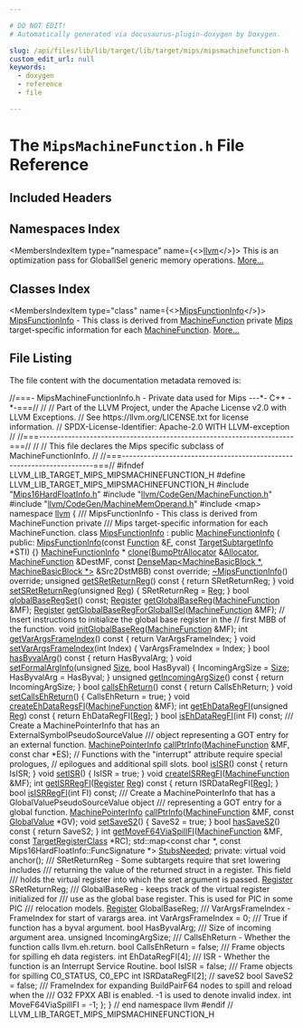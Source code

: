 ```yaml
---

# DO NOT EDIT!
# Automatically generated via docusaurus-plugin-doxygen by Doxygen.

slug: /api/files/lib/lib/target/lib/target/mips/mipsmachinefunction-h
custom_edit_url: null
keywords:
  - doxygen
  - reference
  - file

---
```





# The `MipsMachineFunction.h` File Reference

<DoxygenPage pluginConfig={pluginConfig}>



## Included Headers

<IncludesList>
<IncludesListItem
  filePath="Mips16HardFloatInfo.h"
  permalink="/docs/api/files/lib/lib/target/lib/target/mips/mips16hardfloatinfo-h"
  isLocal="true" />
<IncludesListItem
  filePath="llvm/CodeGen/MachineFunction.h"
  permalink="/docs/api/files/include/include/llvm/include/llvm/codegen/machinefunction-h"
  isLocal="true" />
<IncludesListItem
  filePath="llvm/CodeGen/MachineMemOperand.h"
  permalink="/docs/api/files/include/include/llvm/include/llvm/codegen/machinememoperand-h"
  isLocal="true" />
<IncludesListItem
  filePath="map"
  permalink=""
  isLocal="false" />
</IncludesList>

## Namespaces Index

<MembersIndex>

<MembersIndexItem
  type="namespace"
  name={<><a href="/docs/api/namespaces/llvm">llvm</a></>}>
This is an optimization pass for GlobalISel generic memory operations. <a href="/docs/api/namespaces/llvm/#details">More...</a>
</MembersIndexItem>

</MembersIndex>

## Classes Index

<MembersIndex>

<MembersIndexItem
  type="class"
  name={<><a href="/docs/api/classes/llvm/mipsfunctioninfo">MipsFunctionInfo</a></>}>
<a href="/docs/api/classes/llvm/mipsfunctioninfo">MipsFunctionInfo</a> - This class is derived from <a href="/docs/api/classes/llvm/machinefunction">MachineFunction</a> private <a href="/docs/api/namespaces/llvm/mips">Mips</a> target-specific information for each <a href="/docs/api/classes/llvm/machinefunction">MachineFunction</a>. <a href="/docs/api/classes/llvm/mipsfunctioninfo/#details">More...</a>
</MembersIndexItem>

</MembersIndex>


## File Listing

The file content with the documentation metadata removed is:

<ProgramListing>

<Link id="l00001" /><CodeLine lineNumber="1"><span class="doxyHighlightComment">//===- MipsMachineFunctionInfo.h - Private data used for Mips ---&#42;- C++ -&#42;-===//</span></CodeLine>
<Link id="l00002" /><CodeLine lineNumber="2"><span class="doxyHighlightComment">//</span></CodeLine>
<Link id="l00003" /><CodeLine lineNumber="3"><span class="doxyHighlightComment">// Part of the LLVM Project, under the Apache License v2.0 with LLVM Exceptions.</span></CodeLine>
<Link id="l00004" /><CodeLine lineNumber="4"><span class="doxyHighlightComment">// See https://llvm.org/LICENSE.txt for license information.</span></CodeLine>
<Link id="l00005" /><CodeLine lineNumber="5"><span class="doxyHighlightComment">// SPDX-License-Identifier: Apache-2.0 WITH LLVM-exception</span></CodeLine>
<Link id="l00006" /><CodeLine lineNumber="6"><span class="doxyHighlightComment">//</span></CodeLine>
<Link id="l00007" /><CodeLine lineNumber="7"><span class="doxyHighlightComment">//===----------------------------------------------------------------------===//</span></CodeLine>
<Link id="l00008" /><CodeLine lineNumber="8"><span class="doxyHighlightComment">//</span></CodeLine>
<Link id="l00009" /><CodeLine lineNumber="9"><span class="doxyHighlightComment">// This file declares the Mips specific subclass of MachineFunctionInfo.</span></CodeLine>
<Link id="l00010" /><CodeLine lineNumber="10"><span class="doxyHighlightComment">//</span></CodeLine>
<Link id="l00011" /><CodeLine lineNumber="11"><span class="doxyHighlightComment">//===----------------------------------------------------------------------===//</span></CodeLine>
<Link id="l00012" /><CodeLine lineNumber="12"></CodeLine>
<Link id="l00013" /><CodeLine lineNumber="13"><span class="doxyHighlightPreprocessor">#ifndef LLVM&#95;LIB&#95;TARGET&#95;MIPS&#95;MIPSMACHINEFUNCTION&#95;H</span></CodeLine>
<Link id="l00014" /><CodeLine lineNumber="14"><span class="doxyHighlightPreprocessor">#define LLVM&#95;LIB&#95;TARGET&#95;MIPS&#95;MIPSMACHINEFUNCTION&#95;H</span></CodeLine>
<Link id="l00015" /><CodeLine lineNumber="15"></CodeLine>
<Link id="l00016" /><CodeLine lineNumber="16"><span class="doxyHighlightPreprocessor">#include &quot;<a href="/docs/api/files/lib/lib/target/lib/target/mips/mips16hardfloatinfo-h">Mips16HardFloatInfo.h</a>&quot;</span></CodeLine>
<Link id="l00017" /><CodeLine lineNumber="17"><span class="doxyHighlightPreprocessor">#include &quot;<a href="/docs/api/files/include/include/llvm/include/llvm/codegen/machinefunction-h">llvm/CodeGen/MachineFunction.h</a>&quot;</span></CodeLine>
<Link id="l00018" /><CodeLine lineNumber="18"><span class="doxyHighlightPreprocessor">#include &quot;<a href="/docs/api/files/include/include/llvm/include/llvm/codegen/machinememoperand-h">llvm/CodeGen/MachineMemOperand.h</a>&quot;</span></CodeLine>
<Link id="l00019" /><CodeLine lineNumber="19"><span class="doxyHighlightPreprocessor">#include &lt;map&gt;</span></CodeLine>
<Link id="l00020" /><CodeLine lineNumber="20"></CodeLine>
<Link id="l00021" /><CodeLine lineNumber="21"><span class="doxyHighlightKeyword">namespace </span><span class="doxyHighlight"><a href="/docs/api/namespaces/llvm">llvm</a> &#123;</span></CodeLine>
<Link id="l00022" /><CodeLine lineNumber="22"></CodeLine>
<Link id="l00023" /><CodeLine lineNumber="23"><span class="doxyHighlightComment">/// MipsFunctionInfo - This class is derived from MachineFunction private</span></CodeLine>
<Link id="l00024" /><CodeLine lineNumber="24"><span class="doxyHighlightComment">/// Mips target-specific information for each MachineFunction.</span></CodeLine>
<Link id="l00025" /><CodeLine lineNumber="25" lineLink="/docs/api/classes/llvm/mipsfunctioninfo"><span class="doxyHighlightKeyword">class </span><span class="doxyHighlight"><a href="/docs/api/classes/llvm/mipsfunctioninfo/#aa2def4545565358b08a6de50563f72a3">MipsFunctionInfo</a> : </span><span class="doxyHighlightKeyword">public</span><span class="doxyHighlight"> <a href="/docs/api/structs/llvm/machinefunctioninfo">MachineFunctionInfo</a> &#123;</span></CodeLine>
<Link id="l00026" /><CodeLine lineNumber="26"><span class="doxyHighlightKeyword">public</span><span class="doxyHighlight">:</span></CodeLine>
<Link id="l00027" /><CodeLine lineNumber="27" lineLink="/docs/api/classes/llvm/mipsfunctioninfo/#aa2def4545565358b08a6de50563f72a3"><span class="doxyHighlight">  <a href="/docs/api/classes/llvm/mipsfunctioninfo/#aa2def4545565358b08a6de50563f72a3">MipsFunctionInfo</a>(</span><span class="doxyHighlightKeyword">const</span><span class="doxyHighlight"> <a href="/docs/api/classes/llvm/function">Function</a> &amp;<a href="/docs/api/files/lib/lib/support/md5-cpp/#a96d73bbd7af15cb1fc38c3f4a3bd82e9">F</a>, </span><span class="doxyHighlightKeyword">const</span><span class="doxyHighlight"> <a href="/docs/api/classes/llvm/targetsubtargetinfo">TargetSubtargetInfo</a> &#42;STI) &#123;&#125;</span></CodeLine>
<Link id="l00028" /><CodeLine lineNumber="28"></CodeLine>
<Link id="l00029" /><CodeLine lineNumber="29"><span class="doxyHighlight">  <a href="/docs/api/structs/llvm/machinefunctioninfo">MachineFunctionInfo</a> &#42;</span></CodeLine>
<Link id="l00030" /><CodeLine lineNumber="30"><span class="doxyHighlight">  <a href="/docs/api/classes/llvm/mipsfunctioninfo/#a6395c0292dfafcde10ccf73f3598596a">clone</a>(<a href="/docs/api/namespaces/llvm/#a8e612822d4ba7bb36c9c79582a567108">BumpPtrAllocator</a> &amp;<a href="/docs/api/files/lib/lib/codegen/regallocbasic-cpp/#ad5d00e1d77644d95847b9bf8da12b759">Allocator</a>, <a href="/docs/api/classes/llvm/machinefunction">MachineFunction</a> &amp;DestMF,</span></CodeLine>
<Link id="l00031" /><CodeLine lineNumber="31"><span class="doxyHighlight">        </span><span class="doxyHighlightKeyword">const</span><span class="doxyHighlight"> <a href="/docs/api/classes/llvm/densemap">DenseMap&lt;MachineBasicBlock &#42;, MachineBasicBlock &#42;&gt;</a> &amp;Src2DstMBB)</span></CodeLine>
<Link id="l00032" /><CodeLine lineNumber="32"><span class="doxyHighlight">      </span><span class="doxyHighlightKeyword">const override</span><span class="doxyHighlight">;</span></CodeLine>
<Link id="l00033" /><CodeLine lineNumber="33"></CodeLine>
<Link id="l00034" /><CodeLine lineNumber="34" lineLink="/docs/api/classes/llvm/mipsfunctioninfo/#ad6afb52b62955198d4afbf464e4b07b5"><span class="doxyHighlight">  <a href="/docs/api/classes/llvm/mipsfunctioninfo/#ad6afb52b62955198d4afbf464e4b07b5">~MipsFunctionInfo</a>() </span><span class="doxyHighlightKeyword">override</span><span class="doxyHighlight">;</span></CodeLine>
<Link id="l00035" /><CodeLine lineNumber="35"></CodeLine>
<Link id="l00036" /><CodeLine lineNumber="36" lineLink="/docs/api/classes/llvm/mipsfunctioninfo/#a1b2a46c470c911aa365c779a7528a6fb"><span class="doxyHighlight">  </span><span class="doxyHighlightKeywordType">unsigned</span><span class="doxyHighlight"> <a href="/docs/api/classes/llvm/mipsfunctioninfo/#a1b2a46c470c911aa365c779a7528a6fb">getSRetReturnReg</a>()</span><span class="doxyHighlightKeyword"> const </span><span class="doxyHighlight">&#123; </span><span class="doxyHighlightKeywordFlow">return</span><span class="doxyHighlight"> SRetReturnReg; &#125;</span></CodeLine>
<Link id="l00037" /><CodeLine lineNumber="37" lineLink="/docs/api/classes/llvm/mipsfunctioninfo/#a764d4a7ede91eb8bfdb9b1c6305418d7"><span class="doxyHighlight">  </span><span class="doxyHighlightKeywordType">void</span><span class="doxyHighlight"> <a href="/docs/api/classes/llvm/mipsfunctioninfo/#a764d4a7ede91eb8bfdb9b1c6305418d7">setSRetReturnReg</a>(</span><span class="doxyHighlightKeywordType">unsigned</span><span class="doxyHighlight"> <a href="/docs/api/files/lib/lib/codegen/machinesink-cpp/#a359e1ff26f6d466d927a61aae45b05c3">Reg</a>) &#123; SRetReturnReg = <a href="/docs/api/files/lib/lib/codegen/machinesink-cpp/#a359e1ff26f6d466d927a61aae45b05c3">Reg</a>; &#125;</span></CodeLine>
<Link id="l00038" /><CodeLine lineNumber="38"></CodeLine>
<Link id="l00039" /><CodeLine lineNumber="39"><span class="doxyHighlight">  </span><span class="doxyHighlightKeywordType">bool</span><span class="doxyHighlight"> <a href="/docs/api/classes/llvm/mipsfunctioninfo/#aa545181deae11accd7a2277fb53e3824">globalBaseRegSet</a>() </span><span class="doxyHighlightKeyword">const</span><span class="doxyHighlight">;</span></CodeLine>
<Link id="l00040" /><CodeLine lineNumber="40"><span class="doxyHighlight">  <a href="/docs/api/classes/llvm/register">Register</a> <a href="/docs/api/classes/llvm/mipsfunctioninfo/#a4f8c7b0497e80fd8c5028d2b564c0c3f">getGlobalBaseReg</a>(<a href="/docs/api/classes/llvm/machinefunction">MachineFunction</a> &amp;MF);</span></CodeLine>
<Link id="l00041" /><CodeLine lineNumber="41"><span class="doxyHighlight">  <a href="/docs/api/classes/llvm/register">Register</a> <a href="/docs/api/classes/llvm/mipsfunctioninfo/#a1a16f44550f08c06bf7d1be68a7bf5b4">getGlobalBaseRegForGlobalISel</a>(<a href="/docs/api/classes/llvm/machinefunction">MachineFunction</a> &amp;MF);</span></CodeLine>
<Link id="l00042" /><CodeLine lineNumber="42"></CodeLine>
<Link id="l00043" /><CodeLine lineNumber="43"><span class="doxyHighlight">  </span><span class="doxyHighlightComment">// Insert instructions to initialize the global base register in the</span></CodeLine>
<Link id="l00044" /><CodeLine lineNumber="44"><span class="doxyHighlight">  </span><span class="doxyHighlightComment">// first MBB of the function.</span></CodeLine>
<Link id="l00045" /><CodeLine lineNumber="45"><span class="doxyHighlight">  </span><span class="doxyHighlightKeywordType">void</span><span class="doxyHighlight"> <a href="/docs/api/classes/llvm/mipsfunctioninfo/#ace182ca668404b3d23cae8329d941ba4">initGlobalBaseReg</a>(<a href="/docs/api/classes/llvm/machinefunction">MachineFunction</a> &amp;MF);</span></CodeLine>
<Link id="l00046" /><CodeLine lineNumber="46"></CodeLine>
<Link id="l00047" /><CodeLine lineNumber="47" lineLink="/docs/api/classes/llvm/mipsfunctioninfo/#a3043fadacbbd3bdad494986bd40c6396"><span class="doxyHighlight">  </span><span class="doxyHighlightKeywordType">int</span><span class="doxyHighlight"> <a href="/docs/api/classes/llvm/mipsfunctioninfo/#a3043fadacbbd3bdad494986bd40c6396">getVarArgsFrameIndex</a>()</span><span class="doxyHighlightKeyword"> const </span><span class="doxyHighlight">&#123; </span><span class="doxyHighlightKeywordFlow">return</span><span class="doxyHighlight"> VarArgsFrameIndex; &#125;</span></CodeLine>
<Link id="l00048" /><CodeLine lineNumber="48" lineLink="/docs/api/classes/llvm/mipsfunctioninfo/#a04c187e43c261bce419e3fa7cd986d66"><span class="doxyHighlight">  </span><span class="doxyHighlightKeywordType">void</span><span class="doxyHighlight"> <a href="/docs/api/classes/llvm/mipsfunctioninfo/#a04c187e43c261bce419e3fa7cd986d66">setVarArgsFrameIndex</a>(</span><span class="doxyHighlightKeywordType">int</span><span class="doxyHighlight"> Index) &#123; VarArgsFrameIndex = Index; &#125;</span></CodeLine>
<Link id="l00049" /><CodeLine lineNumber="49"></CodeLine>
<Link id="l00050" /><CodeLine lineNumber="50" lineLink="/docs/api/classes/llvm/mipsfunctioninfo/#a7a378b9d1f9cdff6a9986abab7a3e6ae"><span class="doxyHighlight">  </span><span class="doxyHighlightKeywordType">bool</span><span class="doxyHighlight"> <a href="/docs/api/classes/llvm/mipsfunctioninfo/#a7a378b9d1f9cdff6a9986abab7a3e6ae">hasByvalArg</a>()</span><span class="doxyHighlightKeyword"> const </span><span class="doxyHighlight">&#123; </span><span class="doxyHighlightKeywordFlow">return</span><span class="doxyHighlight"> HasByvalArg; &#125;</span></CodeLine>
<Link id="l00051" /><CodeLine lineNumber="51" lineLink="/docs/api/classes/llvm/mipsfunctioninfo/#abf934659b79bdd6a84f0d8e05827e77f"><span class="doxyHighlight">  </span><span class="doxyHighlightKeywordType">void</span><span class="doxyHighlight"> <a href="/docs/api/classes/llvm/mipsfunctioninfo/#abf934659b79bdd6a84f0d8e05827e77f">setFormalArgInfo</a>(</span><span class="doxyHighlightKeywordType">unsigned</span><span class="doxyHighlight"> <a href="/docs/api/files/lib/lib/analysis/inlineorder-cpp/#a7ee6f0cb51c3b9056199e9a0001fe8c3a6f6cb72d544962fa333e2e34ce64f719">Size</a>, </span><span class="doxyHighlightKeywordType">bool</span><span class="doxyHighlight"> HasByval) &#123;</span></CodeLine>
<Link id="l00052" /><CodeLine lineNumber="52"><span class="doxyHighlight">    IncomingArgSize = <a href="/docs/api/files/lib/lib/analysis/inlineorder-cpp/#a7ee6f0cb51c3b9056199e9a0001fe8c3a6f6cb72d544962fa333e2e34ce64f719">Size</a>;</span></CodeLine>
<Link id="l00053" /><CodeLine lineNumber="53"><span class="doxyHighlight">    HasByvalArg = HasByval;</span></CodeLine>
<Link id="l00054" /><CodeLine lineNumber="54"><span class="doxyHighlight">  &#125;</span></CodeLine>
<Link id="l00055" /><CodeLine lineNumber="55"></CodeLine>
<Link id="l00056" /><CodeLine lineNumber="56" lineLink="/docs/api/classes/llvm/mipsfunctioninfo/#abce49258e19238f152602895f98fa8c9"><span class="doxyHighlight">  </span><span class="doxyHighlightKeywordType">unsigned</span><span class="doxyHighlight"> <a href="/docs/api/classes/llvm/mipsfunctioninfo/#abce49258e19238f152602895f98fa8c9">getIncomingArgSize</a>()</span><span class="doxyHighlightKeyword"> const </span><span class="doxyHighlight">&#123; </span><span class="doxyHighlightKeywordFlow">return</span><span class="doxyHighlight"> IncomingArgSize; &#125;</span></CodeLine>
<Link id="l00057" /><CodeLine lineNumber="57"></CodeLine>
<Link id="l00058" /><CodeLine lineNumber="58" lineLink="/docs/api/classes/llvm/mipsfunctioninfo/#a912b0019b4245b00a4fbfb9b6dfb12fb"><span class="doxyHighlight">  </span><span class="doxyHighlightKeywordType">bool</span><span class="doxyHighlight"> <a href="/docs/api/classes/llvm/mipsfunctioninfo/#a912b0019b4245b00a4fbfb9b6dfb12fb">callsEhReturn</a>()</span><span class="doxyHighlightKeyword"> const </span><span class="doxyHighlight">&#123; </span><span class="doxyHighlightKeywordFlow">return</span><span class="doxyHighlight"> CallsEhReturn; &#125;</span></CodeLine>
<Link id="l00059" /><CodeLine lineNumber="59" lineLink="/docs/api/classes/llvm/mipsfunctioninfo/#a0ba637d3c4e4278887b52c807ec79f52"><span class="doxyHighlight">  </span><span class="doxyHighlightKeywordType">void</span><span class="doxyHighlight"> <a href="/docs/api/classes/llvm/mipsfunctioninfo/#a0ba637d3c4e4278887b52c807ec79f52">setCallsEhReturn</a>() &#123; CallsEhReturn = </span><span class="doxyHighlightKeyword">true</span><span class="doxyHighlight">; &#125;</span></CodeLine>
<Link id="l00060" /><CodeLine lineNumber="60"></CodeLine>
<Link id="l00061" /><CodeLine lineNumber="61"><span class="doxyHighlight">  </span><span class="doxyHighlightKeywordType">void</span><span class="doxyHighlight"> <a href="/docs/api/classes/llvm/mipsfunctioninfo/#abc6950c9642cee4a3149ee5e1afbf5fe">createEhDataRegsFI</a>(<a href="/docs/api/classes/llvm/machinefunction">MachineFunction</a> &amp;MF);</span></CodeLine>
<Link id="l00062" /><CodeLine lineNumber="62" lineLink="/docs/api/classes/llvm/mipsfunctioninfo/#a6ee72f197966e553de0811468858a7d3"><span class="doxyHighlight">  </span><span class="doxyHighlightKeywordType">int</span><span class="doxyHighlight"> <a href="/docs/api/classes/llvm/mipsfunctioninfo/#a6ee72f197966e553de0811468858a7d3">getEhDataRegFI</a>(</span><span class="doxyHighlightKeywordType">unsigned</span><span class="doxyHighlight"> <a href="/docs/api/files/lib/lib/codegen/machinesink-cpp/#a359e1ff26f6d466d927a61aae45b05c3">Reg</a>)</span><span class="doxyHighlightKeyword"> const </span><span class="doxyHighlight">&#123; </span><span class="doxyHighlightKeywordFlow">return</span><span class="doxyHighlight"> EhDataRegFI&#91;<a href="/docs/api/files/lib/lib/codegen/machinesink-cpp/#a359e1ff26f6d466d927a61aae45b05c3">Reg</a>&#93;; &#125;</span></CodeLine>
<Link id="l00063" /><CodeLine lineNumber="63"><span class="doxyHighlight">  </span><span class="doxyHighlightKeywordType">bool</span><span class="doxyHighlight"> <a href="/docs/api/classes/llvm/mipsfunctioninfo/#ab6e005d2b2bd32eb63cc82d3b827a4b2">isEhDataRegFI</a>(</span><span class="doxyHighlightKeywordType">int</span><span class="doxyHighlight"> FI) </span><span class="doxyHighlightKeyword">const</span><span class="doxyHighlight">;</span></CodeLine>
<Link id="l00064" /><CodeLine lineNumber="64"></CodeLine>
<Link id="l00065" /><CodeLine lineNumber="65"><span class="doxyHighlightComment">  /// Create a MachinePointerInfo that has an ExternalSymbolPseudoSourceValue</span></CodeLine>
<Link id="l00066" /><CodeLine lineNumber="66"><span class="doxyHighlightComment">  /// object representing a GOT entry for an external function.</span></CodeLine>
<Link id="l00067" /><CodeLine lineNumber="67"><span class="doxyHighlight">  <a href="/docs/api/structs/llvm/machinepointerinfo">MachinePointerInfo</a> <a href="/docs/api/classes/llvm/mipsfunctioninfo/#a41e84c8c57ae0060cabaabcd1493bf9e">callPtrInfo</a>(<a href="/docs/api/classes/llvm/machinefunction">MachineFunction</a> &amp;MF, </span><span class="doxyHighlightKeyword">const</span><span class="doxyHighlight"> </span><span class="doxyHighlightKeywordType">char</span><span class="doxyHighlight"> &#42;ES);</span></CodeLine>
<Link id="l00068" /><CodeLine lineNumber="68"></CodeLine>
<Link id="l00069" /><CodeLine lineNumber="69"><span class="doxyHighlight">  </span><span class="doxyHighlightComment">// Functions with the &quot;interrupt&quot; attribute require special prologues,</span></CodeLine>
<Link id="l00070" /><CodeLine lineNumber="70"><span class="doxyHighlight">  </span><span class="doxyHighlightComment">// epilogues and additional spill slots.</span></CodeLine>
<Link id="l00071" /><CodeLine lineNumber="71" lineLink="/docs/api/classes/llvm/mipsfunctioninfo/#a03b11b8bb4c2cb05f38c375b39e165c7"><span class="doxyHighlight">  </span><span class="doxyHighlightKeywordType">bool</span><span class="doxyHighlight"> <a href="/docs/api/classes/llvm/mipsfunctioninfo/#a03b11b8bb4c2cb05f38c375b39e165c7">isISR</a>()</span><span class="doxyHighlightKeyword"> const </span><span class="doxyHighlight">&#123; </span><span class="doxyHighlightKeywordFlow">return</span><span class="doxyHighlight"> IsISR; &#125;</span></CodeLine>
<Link id="l00072" /><CodeLine lineNumber="72" lineLink="/docs/api/classes/llvm/mipsfunctioninfo/#a52708bf63b5775a73cd9758d6153672f"><span class="doxyHighlight">  </span><span class="doxyHighlightKeywordType">void</span><span class="doxyHighlight"> <a href="/docs/api/classes/llvm/mipsfunctioninfo/#a52708bf63b5775a73cd9758d6153672f">setISR</a>() &#123; IsISR = </span><span class="doxyHighlightKeyword">true</span><span class="doxyHighlight">; &#125;</span></CodeLine>
<Link id="l00073" /><CodeLine lineNumber="73"><span class="doxyHighlight">  </span><span class="doxyHighlightKeywordType">void</span><span class="doxyHighlight"> <a href="/docs/api/classes/llvm/mipsfunctioninfo/#ae45b4d95be1f419bfa32ece88b82ed6f">createISRRegFI</a>(<a href="/docs/api/classes/llvm/machinefunction">MachineFunction</a> &amp;MF);</span></CodeLine>
<Link id="l00074" /><CodeLine lineNumber="74" lineLink="/docs/api/classes/llvm/mipsfunctioninfo/#a8d997e12374ab5416fd77c9c0244a5a1"><span class="doxyHighlight">  </span><span class="doxyHighlightKeywordType">int</span><span class="doxyHighlight"> <a href="/docs/api/classes/llvm/mipsfunctioninfo/#a8d997e12374ab5416fd77c9c0244a5a1">getISRRegFI</a>(<a href="/docs/api/classes/llvm/register">Register</a> <a href="/docs/api/files/lib/lib/codegen/machinesink-cpp/#a359e1ff26f6d466d927a61aae45b05c3">Reg</a>)</span><span class="doxyHighlightKeyword"> const </span><span class="doxyHighlight">&#123; </span><span class="doxyHighlightKeywordFlow">return</span><span class="doxyHighlight"> ISRDataRegFI&#91;<a href="/docs/api/files/lib/lib/codegen/machinesink-cpp/#a359e1ff26f6d466d927a61aae45b05c3">Reg</a>&#93;; &#125;</span></CodeLine>
<Link id="l00075" /><CodeLine lineNumber="75"><span class="doxyHighlight">  </span><span class="doxyHighlightKeywordType">bool</span><span class="doxyHighlight"> <a href="/docs/api/classes/llvm/mipsfunctioninfo/#a32a4019f1faa3bbc729ddbdd43039470">isISRRegFI</a>(</span><span class="doxyHighlightKeywordType">int</span><span class="doxyHighlight"> FI) </span><span class="doxyHighlightKeyword">const</span><span class="doxyHighlight">;</span></CodeLine>
<Link id="l00076" /><CodeLine lineNumber="76"></CodeLine>
<Link id="l00077" /><CodeLine lineNumber="77"><span class="doxyHighlightComment">  /// Create a MachinePointerInfo that has a GlobalValuePseudoSourceValue object</span></CodeLine>
<Link id="l00078" /><CodeLine lineNumber="78"><span class="doxyHighlightComment">  /// representing a GOT entry for a global function.</span></CodeLine>
<Link id="l00079" /><CodeLine lineNumber="79"><span class="doxyHighlight">  <a href="/docs/api/structs/llvm/machinepointerinfo">MachinePointerInfo</a> <a href="/docs/api/classes/llvm/mipsfunctioninfo/#a41e84c8c57ae0060cabaabcd1493bf9e">callPtrInfo</a>(<a href="/docs/api/classes/llvm/machinefunction">MachineFunction</a> &amp;MF, </span><span class="doxyHighlightKeyword">const</span><span class="doxyHighlight"> <a href="/docs/api/classes/llvm/globalvalue">GlobalValue</a> &#42;GV);</span></CodeLine>
<Link id="l00080" /><CodeLine lineNumber="80"></CodeLine>
<Link id="l00081" /><CodeLine lineNumber="81" lineLink="/docs/api/classes/llvm/mipsfunctioninfo/#a230c34668eb30fc65b3cfdec2e88e190"><span class="doxyHighlight">  </span><span class="doxyHighlightKeywordType">void</span><span class="doxyHighlight"> <a href="/docs/api/classes/llvm/mipsfunctioninfo/#a230c34668eb30fc65b3cfdec2e88e190">setSaveS2</a>() &#123; SaveS2 = </span><span class="doxyHighlightKeyword">true</span><span class="doxyHighlight">; &#125;</span></CodeLine>
<Link id="l00082" /><CodeLine lineNumber="82" lineLink="/docs/api/classes/llvm/mipsfunctioninfo/#a82c5558b6ae0b944fc426fb7beaeead5"><span class="doxyHighlight">  </span><span class="doxyHighlightKeywordType">bool</span><span class="doxyHighlight"> <a href="/docs/api/classes/llvm/mipsfunctioninfo/#a82c5558b6ae0b944fc426fb7beaeead5">hasSaveS2</a>()</span><span class="doxyHighlightKeyword"> const </span><span class="doxyHighlight">&#123; </span><span class="doxyHighlightKeywordFlow">return</span><span class="doxyHighlight"> SaveS2; &#125;</span></CodeLine>
<Link id="l00083" /><CodeLine lineNumber="83"></CodeLine>
<Link id="l00084" /><CodeLine lineNumber="84"><span class="doxyHighlight">  </span><span class="doxyHighlightKeywordType">int</span><span class="doxyHighlight"> <a href="/docs/api/classes/llvm/mipsfunctioninfo/#a4354515685ca31a2583e246f54977aee">getMoveF64ViaSpillFI</a>(<a href="/docs/api/classes/llvm/machinefunction">MachineFunction</a> &amp;MF, </span><span class="doxyHighlightKeyword">const</span><span class="doxyHighlight"> <a href="/docs/api/classes/llvm/targetregisterclass">TargetRegisterClass</a> &#42;RC);</span></CodeLine>
<Link id="l00085" /><CodeLine lineNumber="85"></CodeLine>
<Link id="l00086" /><CodeLine lineNumber="86"><span class="doxyHighlight">  std::map&lt;const char &#42;, const Mips16HardFloatInfo::FuncSignature &#42;&gt;</span></CodeLine>
<Link id="l00087" /><CodeLine lineNumber="87" lineLink="/docs/api/classes/llvm/mipsfunctioninfo/#ab81fafc64abb2f8ea84d7a3a044da1c4"><span class="doxyHighlight">  <a href="/docs/api/classes/llvm/mipsfunctioninfo/#ab81fafc64abb2f8ea84d7a3a044da1c4">StubsNeeded</a>;</span></CodeLine>
<Link id="l00088" /><CodeLine lineNumber="88"></CodeLine>
<Link id="l00089" /><CodeLine lineNumber="89"><span class="doxyHighlightKeyword">private</span><span class="doxyHighlight">:</span></CodeLine>
<Link id="l00090" /><CodeLine lineNumber="90"><span class="doxyHighlight">  </span><span class="doxyHighlightKeyword">virtual</span><span class="doxyHighlight"> </span><span class="doxyHighlightKeywordType">void</span><span class="doxyHighlight"> anchor();</span></CodeLine>
<Link id="l00091" /><CodeLine lineNumber="91"></CodeLine>
<Link id="l00092" /><CodeLine lineNumber="92"><span class="doxyHighlightComment">  /// SRetReturnReg - Some subtargets require that sret lowering includes</span></CodeLine>
<Link id="l00093" /><CodeLine lineNumber="93"><span class="doxyHighlightComment">  /// returning the value of the returned struct in a register. This field</span></CodeLine>
<Link id="l00094" /><CodeLine lineNumber="94"><span class="doxyHighlightComment">  /// holds the virtual register into which the sret argument is passed.</span></CodeLine>
<Link id="l00095" /><CodeLine lineNumber="95"><span class="doxyHighlight">  <a href="/docs/api/classes/llvm/register">Register</a> SRetReturnReg;</span></CodeLine>
<Link id="l00096" /><CodeLine lineNumber="96"></CodeLine>
<Link id="l00097" /><CodeLine lineNumber="97"><span class="doxyHighlightComment">  /// GlobalBaseReg - keeps track of the virtual register initialized for</span></CodeLine>
<Link id="l00098" /><CodeLine lineNumber="98"><span class="doxyHighlightComment">  /// use as the global base register. This is used for PIC in some PIC</span></CodeLine>
<Link id="l00099" /><CodeLine lineNumber="99"><span class="doxyHighlightComment">  /// relocation models.</span></CodeLine>
<Link id="l00100" /><CodeLine lineNumber="100"><span class="doxyHighlight">  <a href="/docs/api/classes/llvm/register">Register</a> GlobalBaseReg;</span></CodeLine>
<Link id="l00101" /><CodeLine lineNumber="101"></CodeLine>
<Link id="l00102" /><CodeLine lineNumber="102"><span class="doxyHighlightComment">  /// VarArgsFrameIndex - FrameIndex for start of varargs area.</span></CodeLine>
<Link id="l00103" /><CodeLine lineNumber="103"><span class="doxyHighlight">  </span><span class="doxyHighlightKeywordType">int</span><span class="doxyHighlight"> VarArgsFrameIndex = 0;</span></CodeLine>
<Link id="l00104" /><CodeLine lineNumber="104"></CodeLine>
<Link id="l00105" /><CodeLine lineNumber="105"><span class="doxyHighlightComment">  /// True if function has a byval argument.</span></CodeLine>
<Link id="l00106" /><CodeLine lineNumber="106"><span class="doxyHighlight">  </span><span class="doxyHighlightKeywordType">bool</span><span class="doxyHighlight"> HasByvalArg;</span></CodeLine>
<Link id="l00107" /><CodeLine lineNumber="107"></CodeLine>
<Link id="l00108" /><CodeLine lineNumber="108"><span class="doxyHighlightComment">  /// Size of incoming argument area.</span></CodeLine>
<Link id="l00109" /><CodeLine lineNumber="109"><span class="doxyHighlight">  </span><span class="doxyHighlightKeywordType">unsigned</span><span class="doxyHighlight"> IncomingArgSize;</span></CodeLine>
<Link id="l00110" /><CodeLine lineNumber="110"></CodeLine>
<Link id="l00111" /><CodeLine lineNumber="111"><span class="doxyHighlightComment">  /// CallsEhReturn - Whether the function calls llvm.eh.return.</span></CodeLine>
<Link id="l00112" /><CodeLine lineNumber="112"><span class="doxyHighlight">  </span><span class="doxyHighlightKeywordType">bool</span><span class="doxyHighlight"> CallsEhReturn = </span><span class="doxyHighlightKeyword">false</span><span class="doxyHighlight">;</span></CodeLine>
<Link id="l00113" /><CodeLine lineNumber="113"></CodeLine>
<Link id="l00114" /><CodeLine lineNumber="114"><span class="doxyHighlightComment">  /// Frame objects for spilling eh data registers.</span></CodeLine>
<Link id="l00115" /><CodeLine lineNumber="115"><span class="doxyHighlight">  </span><span class="doxyHighlightKeywordType">int</span><span class="doxyHighlight"> EhDataRegFI&#91;4&#93;;</span></CodeLine>
<Link id="l00116" /><CodeLine lineNumber="116"></CodeLine>
<Link id="l00117" /><CodeLine lineNumber="117"><span class="doxyHighlightComment">  /// ISR - Whether the function is an Interrupt Service Routine.</span></CodeLine>
<Link id="l00118" /><CodeLine lineNumber="118"><span class="doxyHighlight">  </span><span class="doxyHighlightKeywordType">bool</span><span class="doxyHighlight"> IsISR = </span><span class="doxyHighlightKeyword">false</span><span class="doxyHighlight">;</span></CodeLine>
<Link id="l00119" /><CodeLine lineNumber="119"></CodeLine>
<Link id="l00120" /><CodeLine lineNumber="120"><span class="doxyHighlightComment">  /// Frame objects for spilling C0&#95;STATUS, C0&#95;EPC</span></CodeLine>
<Link id="l00121" /><CodeLine lineNumber="121"><span class="doxyHighlight">  </span><span class="doxyHighlightKeywordType">int</span><span class="doxyHighlight"> ISRDataRegFI&#91;2&#93;;</span></CodeLine>
<Link id="l00122" /><CodeLine lineNumber="122"></CodeLine>
<Link id="l00123" /><CodeLine lineNumber="123"><span class="doxyHighlight">  </span><span class="doxyHighlightComment">// saveS2</span></CodeLine>
<Link id="l00124" /><CodeLine lineNumber="124"><span class="doxyHighlight">  </span><span class="doxyHighlightKeywordType">bool</span><span class="doxyHighlight"> SaveS2 = </span><span class="doxyHighlightKeyword">false</span><span class="doxyHighlight">;</span></CodeLine>
<Link id="l00125" /><CodeLine lineNumber="125"></CodeLine>
<Link id="l00126" /><CodeLine lineNumber="126"><span class="doxyHighlightComment">  /// FrameIndex for expanding BuildPairF64 nodes to spill and reload when the</span></CodeLine>
<Link id="l00127" /><CodeLine lineNumber="127"><span class="doxyHighlightComment">  /// O32 FPXX ABI is enabled. -1 is used to denote invalid index.</span></CodeLine>
<Link id="l00128" /><CodeLine lineNumber="128"><span class="doxyHighlight">  </span><span class="doxyHighlightKeywordType">int</span><span class="doxyHighlight"> MoveF64ViaSpillFI = -1;</span></CodeLine>
<Link id="l00129" /><CodeLine lineNumber="129"><span class="doxyHighlight">&#125;;</span></CodeLine>
<Link id="l00130" /><CodeLine lineNumber="130"></CodeLine>
<Link id="l00131" /><CodeLine lineNumber="131"><span class="doxyHighlight">&#125; </span><span class="doxyHighlightComment">// end namespace llvm</span></CodeLine>
<Link id="l00132" /><CodeLine lineNumber="132"></CodeLine>
<Link id="l00133" /><CodeLine lineNumber="133"><span class="doxyHighlightPreprocessor">#endif </span><span class="doxyHighlightComment">// LLVM&#95;LIB&#95;TARGET&#95;MIPS&#95;MIPSMACHINEFUNCTION&#95;H</span></CodeLine>

</ProgramListing>


</DoxygenPage>
